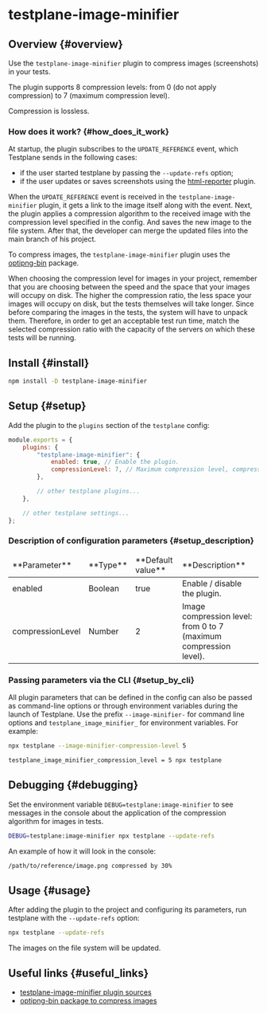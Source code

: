 
# testplane-image-minifier

## Overview {#overview}

Use the `testplane-image-minifier` plugin to compress images (screenshots) in your tests.

The plugin supports 8 compression levels: from 0 (do not apply compression) to 7 (maximum compression level).

Compression is lossless.

### How does it work? {#how_does_it_work}

At startup, the plugin subscribes to the `UPDATE_REFERENCE` event, which Testplane sends in the following cases:

-   if the user started testplane by passing the `--update-refs` option;
-   if the user updates or saves screenshots using the [html-reporter][html-reporter] plugin.

When the `UPDATE_REFERENCE` event is received in the `testplane-image-minifier` plugin, it gets a link to the image itself along with the event. Next, the plugin applies a compression algorithm to the received image with the compression level specified in the config. And saves the new image to the file system. After that, the developer can merge the updated files into the main branch of his project.

To compress images, the `testplane-image-minifier` plugin uses the [optipng-bin][optipng-bin] package.

<Admonition type="info">
    When choosing the compression level for images in your project, remember that you are choosing
    between the speed and the space that your images will occupy on disk. The higher the compression
    ratio, the less space your images will occupy on disk, but the tests themselves will take
    longer. Since before comparing the images in the tests, the system will have to unpack them.
    Therefore, in order to get an acceptable test run time, match the selected compression ratio
    with the capacity of the servers on which these tests will be running.
</Admonition>

## Install {#install}

```bash
npm install -D testplane-image-minifier
```

## Setup {#setup}

Add the plugin to the `plugins` section of the `testplane` config:

```javascript
module.exports = {
    plugins: {
        "testplane-image-minifier": {
            enabled: true, // Enable the plugin.
            compressionLevel: 7, // Maximum compression level, compression will take some time
        },

        // other testplane plugins...
    },

    // other testplane settings...
};
```

### Description of configuration parameters {#setup_description}

<table>
<thead>
<tr><td>**Parameter**</td><td>**Type**</td><td>**Default value**</td><td>**Description**</td></tr>
</thead>
<tbody>
<tr><td>enabled</td><td>Boolean</td><td>true</td><td>Enable / disable the plugin.</td></tr>
<tr><td>compressionLevel</td><td>Number</td><td>2</td><td>Image compression level: from 0 to 7 (maximum compression level).</td></tr>

</tbody>
</table>

### Passing parameters via the CLI {#setup_by_cli}

All plugin parameters that can be defined in the config can also be passed as command-line options or through environment variables during the launch of Testplane. Use the prefix `--image-minifier-` for command line options and `testplane_image_minifier_` for environment variables. For example:

```bash
npx testplane --image-minifier-compression-level 5
```

```bash
testplane_image_minifier_compression_level = 5 npx testplane
```

## Debugging {#debugging}

Set the environment variable `DEBUG=testplane:image-minifier` to see messages in the console about the application of the compression algorithm for images in tests.

```bash
DEBUG=testplane:image-minifier npx testplane --update-refs
```

An example of how it will look in the console:

```bash
/path/to/reference/image.png compressed by 30%
```

## Usage {#usage}

After adding the plugin to the project and configuring its parameters, run testplane with the `--update-refs` option:

```bash
npx testplane --update-refs
```

The images on the file system will be updated.

## Useful links {#useful_links}

-   [testplane-image-minifier plugin sources][testplane-image-minifier]
-   [optipng-bin package to compress images][optipng-bin]

[testplane-image-minifier]: https://github.com/gemini-testing/testplane-image-minifier/
[html-reporter]: ../html-reporter
[optipng-bin]: https://www.npmjs.com/package/optipng-bin
